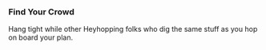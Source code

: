 ### Find Your Crowd

Hang tight while other Heyhopping folks who dig the same stuff as you hop on board your plan.
